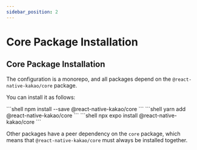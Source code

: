 ```yaml
---
sidebar_position: 2
---
```




# Core Package Installation

## Core Package Installation

The configuration is a monorepo, and all packages depend on the `@react-native-kakao/core` package.

You can install it as follows:

<Tabs>
  <TabItem value="npm" label="NPM" default>
    ```shell
    npm install --save @react-native-kakao/core
    ```
  </TabItem>
  <TabItem value="yarn" label="Yarn">
    ```shell
    yarn add @react-native-kakao/core
    ```
  </TabItem>
  <TabItem value="expo" label="Expo">
    ```shell
    npx expo install @react-native-kakao/core
    ```
  </TabItem>
</Tabs>

Other packages have a peer dependency on the `core` package, which means that `@react-native-kakao/core` must always be installed together.

